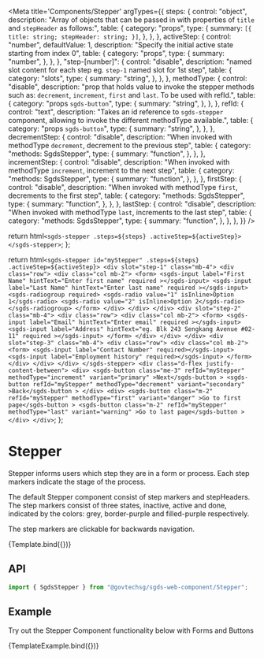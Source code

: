 
<Meta
  title='Components/Stepper'
  argTypes={{
    steps: {
      control: "object",
      description:
        "Array of objects that can be passed in with properties of `title` and `stepHeader` as follows:",
      table: {
        category: "props",
        type: {
          summary: `
    [{
        title: string;
        stepHeader: string;
    }]
    `,
        },
      },
    },
    activeStep: {
      control: "number",
      defaultValue: 1,
      description: "Specify the initial active state starting from index 0",
      table: {
        category: "props",
        type: {
          summary: "number",
        },
      },
    },
    "step-[number]": {
      control: "disable",
      description:
        "named slot content for each step eg. `step-1` named slot for 1st step",
      table: {
        category: "slots",
        type: {
          summary: "string",
        },
      },
    },
    methodType: {
      control: "disable",
      description:
        "prop that holds value to invoke the stepper methods such as: `decrement`, `increment`, `first` and `last`. To be used with refId.",
      table: {
        category: "props `sgds-button`",
        type: {
          summary: "string",
        },
      },
    },
    refId: {
      control: "text",
      description:
        "Takes an id reference to `sgds-stepper` component, allowing to invoke the different methodType available.",
      table: {
        category: "props `sgds-button`",
        type: {
          summary: "string",
        },
      },
    },
    decrementStep: {
      control: "disable",
      description:
        "When invoked with methodType `decrement`, decrement to the previous step",
      table: {
        category: "methods: SgdsStepper",
        type: {
          summary: "function",
        },
      },
    },
    incrementStep: {
      control: "disable",
      description:
        "When invoked with methodType `increment`, increment to the next step",
      table: {
        category: "methods: SgdsStepper",
        type: {
          summary: "function",
        },
      },
    },
    firstStep: {
      control: "disable",
      description:
        "When invoked with methodType `first`, decrements to the first step",
      table: {
        category: "methods: SgdsStepper",
        type: {
          summary: "function",
        },
      },
    },
    lastStep: {
      control: "disable",
      description:
        "When invoked with methodType `last`, increments to the last step",
      table: {
        category: "methods: SgdsStepper",
        type: {
          summary: "function",
        },
      },
    },
  }}
/>

  return html`
    <sgds-stepper .steps=${steps} .activeStep=${activeStep}> </sgds-stepper>
  `;
};

  return html`
    <sgds-stepper id="myStepper" .steps=${steps} .activeStep=${activeStep}>
      <div slot="step-1" class="mb-4">
        <div class="row">
          <div class="col mb-2">
            <form>
              <sgds-input
                label="First Name"
                hintText="Enter first name"
                required
              ></sgds-input>
              <sgds-input
                label="Last Name"
                hintText="Enter last name"
                required
              ></sgds-input>
              <sgds-radiogroup required>
                <sgds-radio value="1" isInline>Option 1</sgds-radio>
                <sgds-radio value="2" isInline>Option 2</sgds-radio>
              </sgds-radiogroup>
            </form>
          </div>
        </div>
      </div>
      <div slot="step-2" class="mb-4">
        <div class="row">
          <div class="col mb-2">
            <form>
              <sgds-input
                label="Email"
                hintText="Enter email"
                required
              ></sgds-input>
              <sgds-input
                label="Address"
                hintText="eg. Blk 243 Sengkang Avenue #02-11"
                required
              ></sgds-input>
            </form>
          </div>
        </div>
      </div>
      <div slot="step-3" class="mb-4">
        <div class="row">
          <div class="col mb-2">
            <form>
              <sgds-input label="Contact Number" required></sgds-input>
              <sgds-input label="Employment history" required></sgds-input>
            </form>
          </div>
        </div>
      </div>
    </sgds-stepper>
    <div class="d-flex justify-content-between">
      <div>
        <sgds-button
          class="me-3"
          refId="myStepper"
          methodType="increment"
          variant="primary"
          >Next</sgds-button
        >
        <sgds-button
          refId="myStepper"
          methodType="decrement"
          variant="secondary"
          >Back</sgds-button
        >
      </div>
      <div>
        <sgds-button
          class="m-2"
          refId="myStepper"
          methodType="first"
          variant="danger"
          >Go to first page</sgds-button
        >
        <sgds-button
          class="m-2"
          refId="myStepper"
          methodType="last"
          variant="warning"
          >Go to last page</sgds-button
        >
      </div>
    </div>
  `;
};

# Stepper

Stepper informs users which step they are in a form or process. Each step markers indicate the stage of the process.

The default Stepper component consist of step markers and stepHeaders. The step markers consist of three states, inactive, active and done, indicated by the colors: grey, border-purple and filled-purple respectively.

The step markers are clickable for backwards navigation.

<Canvas>
  <Story
    name='Basic'
    args={{
      steps: [
        {
          title: "1",
          stepHeader: "Marker 1",
        },
        {
          title: "2",
          stepHeader: "Marker 2",
        },
        {
          title: "3",
          stepHeader: "Marker 3",
        },
      ],
    }}
  >
    {Template.bind({})}
  </Story>
</Canvas>

## API

```jsx
import { SgdsStepper } from "@govtechsg/sgds-web-component/Stepper";
```

<ArgsTable story='Basic' />

## Example

Try out the Stepper Component functionality below with Forms and Buttons

<Canvas>
  <Story
    name='Example'
    args={{
      steps: [
        {
          title: "1",
          stepHeader: "Personal Details",
        },
        {
          title: "2",
          stepHeader: "Address & Contact Information",
        },
        {
          title: "3",
          stepHeader: "Additional Details",
        },
      ],
      activeStep: 1,
    }}
  >
    {TemplateExample.bind({})}
  </Story>
</Canvas>
